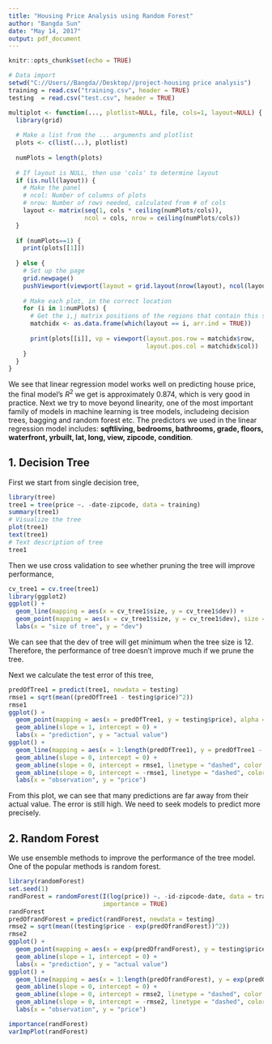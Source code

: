 ---
title: "Housing Price Analysis using Random Forest"
author: "Bangda Sun"
date: "May 14, 2017"
output: pdf_document
---

```{r setup, include=FALSE}
knitr::opts_chunk$set(echo = TRUE)
```

```{r, include = FALSE}
# Data import 
setwd("C://Users//Bangda//Desktop//project-housing price analysis")
training = read.csv("training.csv", header = TRUE)
testing  = read.csv("test.csv", header = TRUE)

multiplot <- function(..., plotlist=NULL, file, cols=1, layout=NULL) {
  library(grid)
  
  # Make a list from the ... arguments and plotlist
  plots <- c(list(...), plotlist)
  
  numPlots = length(plots)
  
  # If layout is NULL, then use 'cols' to determine layout
  if (is.null(layout)) {
    # Make the panel
    # ncol: Number of columns of plots
    # nrow: Number of rows needed, calculated from # of cols
    layout <- matrix(seq(1, cols * ceiling(numPlots/cols)),
                     ncol = cols, nrow = ceiling(numPlots/cols))
  }
  
  if (numPlots==1) {
    print(plots[[1]])
    
  } else {
    # Set up the page
    grid.newpage()
    pushViewport(viewport(layout = grid.layout(nrow(layout), ncol(layout))))
    
    # Make each plot, in the correct location
    for (i in 1:numPlots) {
      # Get the i,j matrix positions of the regions that contain this subplot
      matchidx <- as.data.frame(which(layout == i, arr.ind = TRUE))
      
      print(plots[[i]], vp = viewport(layout.pos.row = matchidx$row,
                                      layout.pos.col = matchidx$col))
    }
  }
}
```

We see that linear regression model works well on predicting house price, the final model's $R^{2}$ we get is approximately 0.874, which is very good in practice. \par
Next we try to move beyond linearity, one of the most important family of models in machine learning is tree models, includeing decision trees, bagging and random forest etc.\par
The predictors we used in the linear regression model includes:\par
$\textbf{sqftliving, bedrooms, bathrooms, grade, floors, waterfront, yrbuilt, lat, long, view, zipcode, condition}$.\par

## 1. Decision Tree

First we start from single decision tree,

```{r}
library(tree)
tree1 = tree(price ~. -date-zipcode, data = training)
summary(tree1)
# Visualize the tree
plot(tree1)
text(tree1)
# Text description of tree
tree1
```

Then we use cross validation to see whether pruning the tree will improve performance,

```{r}
cv_tree1 = cv.tree(tree1)
library(ggplot2)
ggplot() + 
  geom_line(mapping = aes(x = cv_tree1$size, y = cv_tree1$dev)) + 
  geom_point(mapping = aes(x = cv_tree1$size, y = cv_tree1$dev), size = 3) + 
  labs(x = "size of tree", y = "dev")
```

We can see that the dev of tree will get minimum when the tree size is 12. Therefore, the performance of tree doesn't improve much if we prune the tree.\par

Next we calculate the test error of this tree,

```{r}
predOfTree1 = predict(tree1, newdata = testing)
rmse1 = sqrt(mean((predOfTree1 - testing$price)^2))
rmse1
ggplot() +
  geom_point(mapping = aes(x = predOfTree1, y = testing$price), alpha = .2, size = 2) +
  geom_abline(slope = 1, intercept = 0) + 
  labs(x = "prediction", y = "actual value")
ggplot() + 
  geom_line(mapping = aes(x = 1:length(predOfTree1), y = predOfTree1 - testing$price)) +
  geom_abline(slope = 0, intercept = 0) +
  geom_abline(slope = 0, intercept = rmse1, linetype = "dashed", color = "red") + 
  geom_abline(slope = 0, intercept = -rmse1, linetype = "dashed", color = "red") + 
  labs(x = "observation", y = "price")
```

From this plot, we can see that many predictions are far away from their actual value. The error is still high. We need to seek models to predict more precisely.\par

## 2. Random Forest

We use ensemble methods to improve the performance of the tree model. One of the popular methods is random forest.

```{r}
library(randomForest)
set.seed(1)
randForest = randomForest(I(log(price)) ~. -id-zipcode-date, data = training, mtry = 5,
                          importance = TRUE)
randForest
predOfrandForest = predict(randForest, newdata = testing)
rmse2 = sqrt(mean((testing$price - exp(predOfrandForest))^2))
rmse2
ggplot() +
  geom_point(mapping = aes(x = exp(predOfrandForest), y = testing$price), alpha = .2, size = 2) +
  geom_abline(slope = 1, intercept = 0) + 
  labs(x = "prediction", y = "actual value")
ggplot() + 
  geom_line(mapping = aes(x = 1:length(predOfrandForest), y = exp(predOfrandForest) - testing$price)) +
  geom_abline(slope = 0, intercept = 0) +
  geom_abline(slope = 0, intercept = rmse2, linetype = "dashed", color = "red") + 
  geom_abline(slope = 0, intercept = -rmse2, linetype = "dashed", color = "red") + 
  labs(x = "observation", y = "price")
```


```{r}
importance(randForest)
varImpPlot(randForest)
```

